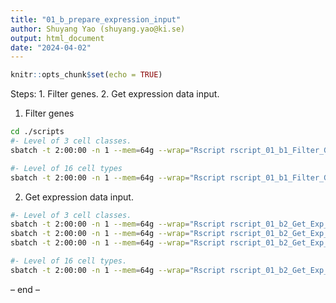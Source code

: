 ```yaml
---
title: "01_b_prepare_expression_input"
author: Shuyang Yao (shuyang.yao@ki.se)
output: html_document
date: "2024-04-02"
---
```


```r
knitr::opts_chunk$set(echo = TRUE)
```

Steps:
1. Filter genes. 
2. Get expression data input. 

1. Filter genes 
```bash
cd ./scripts
#- Level of 3 cell classes. 
sbatch -t 2:00:00 -n 1 --mem=64g --wrap="Rscript rscript_01_b1_Filter_Genes_3CTs.R"

#- Level of 16 cell types  
sbatch -t 2:00:00 -n 1 --mem=64g --wrap="Rscript rscript_01_b1_Filter_Genes_16CTs.R"
```
  
2. Get expression data input. 
```bash
#- Level of 3 cell classes. 
sbatch -t 2:00:00 -n 1 --mem=64g --wrap="Rscript rscript_01_b2_Get_Exp_Input_3CTs.R Excitatory"
sbatch -t 2:00:00 -n 1 --mem=64g --wrap="Rscript rscript_01_b2_Get_Exp_Input_3CTs.R Inhibitory"
sbatch -t 2:00:00 -n 1 --mem=64g --wrap="Rscript rscript_01_b2_Get_Exp_Input_3CTs.R NonNeuronal"

#- Level of 16 cell types.  
sbatch -t 2:00:00 -n 1 --mem=64g --wrap="Rscript rscript_01_b2_Get_Exp_Input_16CTs.R"

```
  
-- end --  